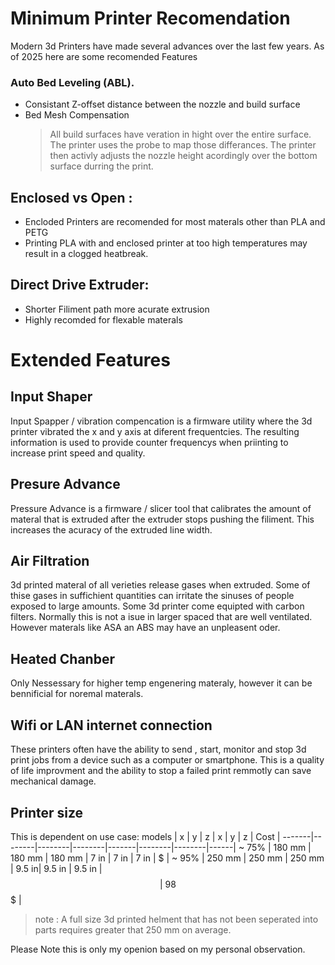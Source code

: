 


# Minimum Printer Recomendation

Modern 3d Printers have made several advances over the last few years. 
As of 2025 here are some recomended Features



 ### Auto Bed Leveling (ABL). 
  - Consistant Z-offset distance between the nozzle and build surface
  - Bed Mesh Compensation
    > All build surfaces have veration in hight over the entire surface. The printer uses the probe to map those differances. The printer then activly adjusts the nozzle height acordingly over the bottom surface durring the print.
 
## Enclosed vs Open : 
  - Encloded Printers are recomended for most materals other than PLA and PETG
  - Printing PLA with and enclosed printer at too high temperatures may result in a clogged heatbreak.

## Direct Drive Extruder:
  - Shorter Filiment path more acurate extrusion
  - Highly recomded for flexable materals

# Extended Features

## Input Shaper
Input Spapper / vibration compencation is a firmware utility where the 3d printer vibrated the x and y axis at diferent frequentcies. The resulting information is used to provide counter frequencys when priinting to increase print speed and quality. 

## Presure Advance
Pressure Advance is a firmware / slicer tool that calibrates the amount of materal that is extruded after the extruder stops pushing the filiment. This increases the acuracy of the extruded line width.

## Air Filtration
3d printed materal of all verieties release gases when extruded. Some of thise gases in suffichient quantities can irritate the sinuses of people exposed to large amounts. Some 3d printer come equipted with carbon filters.
Normally this is not a isue in larger spaced that are well ventilated. However materals like ASA an ABS may have an unpleasent oder. 

## Heated Chanber 
Only Nessessary for higher temp engenering materaly, however it can be bennificial for noremal materals.

## Wifi or LAN internet connection
These printers often have the ability to send , start, monitor and stop 3d print jobs from a device such as a computer or smartphone. This is a quality of life improvment and the ability to stop a failed print remmotly can save mechanical damage. 

## Printer size
This is dependent on use case:
models | x      | y      | z      | x     | y      | z      | Cost |
-------|--------|--------|--------|-------|--------|--------|------|
~ 75%  | 180 mm | 180 mm | 180 mm | 7 in  | 7 in   | 7 in   | $    |
~ 95%  | 250 mm | 250 mm | 250 mm | 9.5 in| 9.5 in | 9.5 in | $$   |
~ 98%  | 350 mm | 350 mm | 350 mm | 13 in | 13 in  | 13 in  | $$$  |
> note : A full size 3d printed helment that has not been seperated into parts requires greater that 250 mm on average.

<Callout type="info"> 
Please Note this is only my openion based on my personal observation. 
</Callout>

